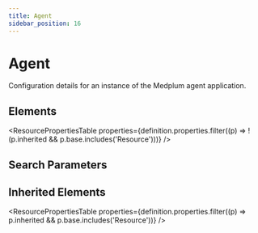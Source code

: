 ```yaml
---
title: Agent
sidebar_position: 16
---
```



# Agent

Configuration details for an instance of the Medplum agent application.

<Tabs queryString="section">
  <TabItem value="schema" label="Schema" default>

## Elements

<ResourcePropertiesTable
  properties={definition.properties.filter((p) => !(p.inherited && p.base.includes('Resource')))}
/>

## Search Parameters

<SearchParamsTable searchParams={definition.searchParameters} />

## Inherited Elements

<ResourcePropertiesTable properties={definition.properties.filter((p) => p.inherited && p.base.includes('Resource'))} />

  </TabItem>

</Tabs>
